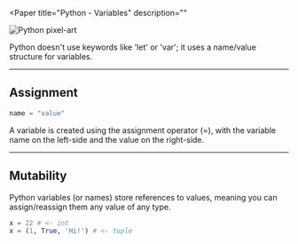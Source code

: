 
<Paper
  title="Python - Variables"
  description=""
>
<Image src={Image1} alt="Python pixel-art" />

Python doesn't use keywords like 'let' or 'var'; it uses a name/value structure for variables.

---

## Assignment

```py
name = "value"
```

A variable is created using the assignment operator (=), with the variable name on the left-side and the value on the right-side.

---

## Mutability

Python variables (or names) store references to values, meaning you can assign/reassign them any value of any type.

```python
x = 22 # <- int
x = (1, True, 'Hi!') # <- tuple
```

</Paper>
